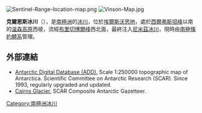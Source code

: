 [[Image:Sentinel-Range-location-map.png|thumb]]
[[Image:Vinson-Map.jpg|thumb]]

{{coord|78|34|S|86|00|W|display=title}}

'''克爾恩斯冰川'''（{{lang-en|Cairns Glacier}}），是[[南極洲|南極洲]]的[[冰川|冰川]]，位於[[埃爾斯沃思地|埃爾斯沃思地]]，處於[[西爾弗斯坦峰|西爾弗斯坦峰]]以南的[[溫森高原|溫森高原]]西坡，流經[[布里切博爾峰|布里切博爾峰]]西北面，最終注入[[尼米茲冰川|尼米茲冰川]]，現時由[[南極條約體系|南極條約體系]]管理。

==外部連結==
* [http://www.add.scar.org Antarctic Digital Database (ADD).]{{Wayback|url=http://www.add.scar.org/ |date=20170305000653 }} Scale 1:250000 topographic map of Antarctica. Scientific Committee on Antarctic Research (SCAR). Since 1993, regularly upgraded and updated.
* [https://data.aad.gov.au/aadc/gaz/scar/display_name.cfm?gaz_id=135912 Cairns Glacier.] {{Wayback|url=https://data.aad.gov.au/aadc/gaz/scar/display_name.cfm?gaz_id=135912 |date=20180202071852 }} SCAR Composite Antarctic Gazetteer.

{{DEFAULTSORT:Cairns Glacier}}
[[Category:南極洲冰川|Category:南極洲冰川]]


{{EllsworthLand-geo-stub}}
